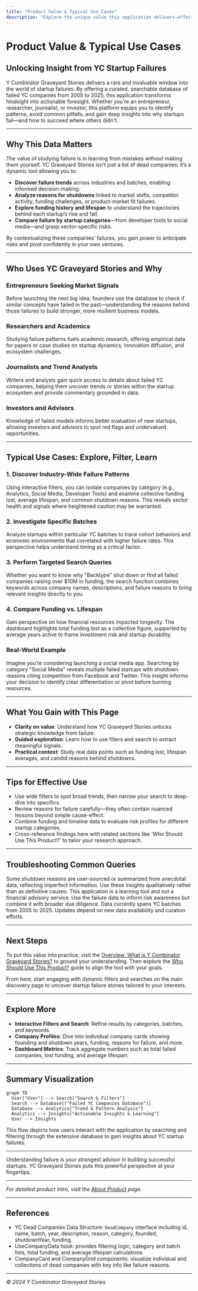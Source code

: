 ```yaml
---
title: "Product Value & Typical Use Cases"
description: "Explore the unique value this application delivers—offering visibility into past YC startup failures, discoverable via interactive filters and search. Typical users include entrepreneurs seeking market signals, researchers studying failure patterns, and journalists looking for trends."
---
```


# Product Value & Typical Use Cases

## Unlocking Insight from YC Startup Failures

Y Combinator Graveyard Stories delivers a rare and invaluable window into the world of startup failures. By offering a curated, searchable database of failed YC companies from 2005 to 2025, this application transforms hindsight into actionable foresight. Whether you’re an entrepreneur, researcher, journalist, or investor, this platform equips you to identify patterns, avoid common pitfalls, and gain deep insights into why startups fail—and how to succeed where others didn't.

---

## Why This Data Matters

The value of studying failure is in learning from mistakes without making them yourself. YC Graveyard Stories isn’t just a list of dead companies; it’s a dynamic tool allowing you to:

- **Discover failure trends** across industries and batches, enabling informed decision-making.
- **Analyze reasons for shutdowns** linked to market shifts, competitor activity, funding challenges, or product-market fit failures.
- **Explore funding history and lifespan** to understand the trajectories behind each startup’s rise and fall.
- **Compare failure by startup categories**—from developer tools to social media—and grasp sector-specific risks.

By contextualizing these companies’ failures, you gain power to anticipate risks and pivot confidently in your own ventures.

---

## Who Uses YC Graveyard Stories and Why

### Entrepreneurs Seeking Market Signals
Before launching the next big idea, founders use the database to check if similar concepts have failed in the past—understanding the reasons behind those failures to build stronger, more resilient business models.

### Researchers and Academics
Studying failure patterns fuels academic research, offering empirical data for papers or case studies on startup dynamics, innovation diffusion, and ecosystem challenges.

### Journalists and Trend Analysts
Writers and analysts gain quick access to details about failed YC companies, helping them uncover trends or stories within the startup ecosystem and provide commentary grounded in data.

### Investors and Advisors
Knowledge of failed models informs better evaluation of new startups, allowing investors and advisors to spot red flags and undervalued opportunities.

---

## Typical Use Cases: Explore, Filter, Learn

### 1. Discover Industry-Wide Failure Patterns
Using interactive filters, you can isolate companies by category (e.g., Analytics, Social Media, Developer Tools) and examine collective funding lost, average lifespan, and common shutdown reasons. This reveals sector health and signals where heightened caution may be warranted.

### 2. Investigate Specific Batches
Analyze startups within particular YC batches to trace cohort behaviors and economic environments that correlated with higher failure rates. This perspective helps understand timing as a critical factor.

### 3. Perform Targeted Search Queries
Whether you want to know why "Backtype" shut down or find all failed companies raising over $10M in funding, the search function combines keywords across company names, descriptions, and failure reasons to bring relevant insights directly to you.

### 4. Compare Funding vs. Lifespan
Gain perspective on how financial resources impacted longevity. The dashboard highlights total funding lost as a collective figure, supported by average years active to frame investment risk and startup durability.

### Real-World Example
Imagine you’re considering launching a social media app. Searching by category "Social Media" reveals multiple failed startups with shutdown reasons citing competition from Facebook and Twitter. This insight informs your decision to identify clear differentiation or pivot before burning resources.

---

## What You Gain with This Page

- **Clarity on value**: Understand how YC Graveyard Stories unlocks strategic knowledge from failure.
- **Guided exploration**: Learn how to use filters and search to extract meaningful signals.
- **Practical context**: Study real data points such as funding lost, lifespan averages, and candid reasons behind shutdowns.

---

## Tips for Effective Use

- Use wide filters to spot broad trends, then narrow your search to deep-dive into specifics.
- Review reasons for failure carefully—they often contain nuanced lessons beyond simple cause-effect.
- Combine funding and timeline data to evaluate risk profiles for different startup categories.
- Cross-reference findings here with related sections like 'Who Should Use This Product?' to tailor your research approach.

---

## Troubleshooting Common Queries

<AccordionGroup title="Frequently Asked Questions">
<Accordion title="Why do some companies have unknown or vague shutdown reasons?">
Some shutdown reasons are user-sourced or summarized from anecdotal data, reflecting imperfect information. Use these insights qualitatively rather than as definitive causes.
</Accordion>
<Accordion title="Can I rely on this data for investment decisions?">
This application is a learning tool and not a financial advisory service. Use the failure data to inform risk awareness but combine it with broader due diligence.
</Accordion>
<Accordion title="How often is the data updated?">
Data currently spans YC batches from 2005 to 2025. Updates depend on new data availability and curation efforts.
</Accordion>
</AccordionGroup>

---

## Next Steps
To put this value into practice, visit the [Overview: What is Y Combinator Graveyard Stories?](/overview/getting-started-product/about-product) to ground your understanding. Then explore the [Who Should Use This Product?](/overview/getting-started-product/target-audience) guide to align the tool with your goals.

From here, start engaging with dynamic filters and searches on the main discovery page to uncover startup failure stories tailored to your interests.

---

## Explore More
- **Interactive Filters and Search**: Refine results by categories, batches, and keywords.
- **Company Profiles**: Dive into individual company cards showing founding and shutdown years, funding, reasons for failure, and more.
- **Dashboard Metrics**: Track aggregate numbers such as total failed companies, lost funding, and average lifespan.

---

## Summary Visualization

```mermaid
graph TD
  User["User"] --> Search["Search & Filters"]
  Search --> Database[("Failed YC Companies Database")]
  Database --> Analytics["Trend & Pattern Analysis"]
  Analytics --> Insights["Actionable Insights & Learning"]
  User --> Insights
```

This flow depicts how users interact with the application by searching and filtering through the extensive database to gain insights about YC startup failures.

---

Understanding failure is your strongest advisor in building successful startups. YC Graveyard Stories puts this powerful perspective at your fingertips.


---

*For detailed product intro, visit the [About Product](../getting-started-product/about-product) page.*


---

## References
- YC Dead Companies Data Structure: `DeadCompany` interface including id, name, batch, year, description, reason, category, founded, shutdownYear, funding.
- UseCompanyData hook: provides filtering logic, category and batch lists, total funding, and average lifespan calculations.
- CompanyCard and CompanyGrid components: visualize individual and collections of dead companies with key info like failure reasons.

---

*© 2024 Y Combinator Graveyard Stories*